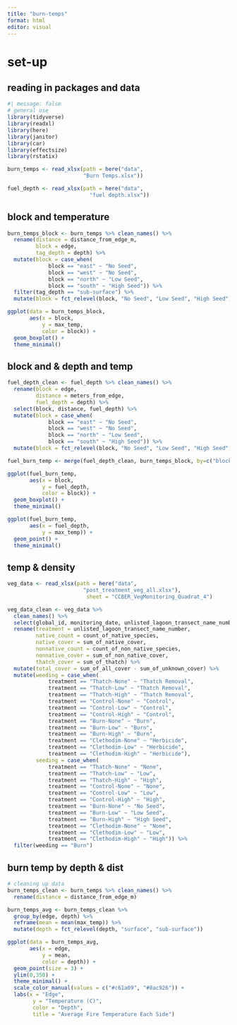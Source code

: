 ```yaml
---
title: "burn-temps"
format: html
editor: visual
---
```


# set-up

## reading in packages and data

```r
#| message: false
# general use
library(tidyverse)
library(readxl)
library(here)
library(janitor)
library(car)
library(effectsize)
library(rstatix)

burn_temps <- read_xlsx(path = here("data", 
                        "Burn Temps.xlsx"))

fuel_depth <- read_xlsx(path = here("data",
                          "fuel depth.xlsx"))
```

## block and temperature

```r
burn_temps_block <- burn_temps %>% clean_names() %>% 
  rename(distance = distance_from_edge_m,
         block = edge,
         tag_depth = depth) %>% 
  mutate(block = case_when(
             block == "east" ~ "No Seed",
             block == "west" ~ "No Seed",
             block == "north" ~ "Low Seed",
             block == "south" ~ "High Seed")) %>% 
  filter(tag_depth == "sub-surface") %>% 
  mutate(block = fct_relevel(block, "No Seed", "Low Seed", "High Seed"))

ggplot(data = burn_temps_block,
       aes(x = block,
           y = max_temp,
           color = block)) +
  geom_boxplot() +
  theme_minimal()
```

## block and & depth and temp

```r
fuel_depth_clean <- fuel_depth %>% clean_names() %>% 
  rename(block = edge,
         distance = meters_from_edge,
         fuel_depth = depth) %>% 
  select(block, distance, fuel_depth) %>% 
  mutate(block = case_when(
             block == "east" ~ "No Seed",
             block == "west" ~ "No Seed",
             block == "north" ~ "Low Seed",
             block == "south" ~ "High Seed")) %>% 
  mutate(block = fct_relevel(block, "No Seed", "Low Seed", "High Seed"))

fuel_burn_temp <- merge(fuel_depth_clean, burn_temps_block, by=c("block","distance"))

ggplot(fuel_burn_temp,
       aes(x = block,
           y = fuel_depth,
           color = block)) +
  geom_boxplot() +
  theme_minimal()

ggplot(fuel_burn_temp,
       aes(x = fuel_depth,
           y = max_temp)) +
  geom_point() +
  theme_minimal()
```

## temp & density

```r
veg_data <- read_xlsx(path = here("data", 
                        "post_treatment_veg_all.xlsx"),
                         sheet = "CCBER_VegMonitoring_Quadrat_4")

veg_data_clean <- veg_data %>% 
  clean_names() %>% 
  select(global_id, monitoring_date, unlisted_lagoon_transect_name_number, transect_distance_of_quadrat, count_of_native_species, sum_of_native_cover, sum_of_non_native_cover, count_of_non_native_species, sum_of_unknown_cover, sum_of_thatch, bare_ground, sum_of_all_cover) %>% 
  rename(treatment = unlisted_lagoon_transect_name_number,
         native_count = count_of_native_species,
         native_cover = sum_of_native_cover,
         nonnative_count = count_of_non_native_species,
         nonnative_cover = sum_of_non_native_cover,
         thatch_cover = sum_of_thatch) %>% 
  mutate(total_cover = sum_of_all_cover - sum_of_unknown_cover) %>% 
  mutate(weeding = case_when(
             treatment == "Thatch-None" ~ "Thatch Removal",
             treatment == "Thatch-Low" ~ "Thatch Removal",
             treatment == "Thatch-High" ~ "Thatch Removal",
             treatment == "Control-None" ~ "Control",
             treatment == "Control-Low" ~ "Control",
             treatment == "Control-High" ~ "Control",
             treatment == "Burn-None" ~ "Burn",
             treatment == "Burn-Low" ~ "Burn",
             treatment == "Burn-High" ~ "Burn",
             treatment == "Clethodim-None" ~ "Herbicide",
             treatment == "Clethodim-Low" ~ "Herbicide",
             treatment == "Clethodim-High" ~ "Herbicide"),
         seeding = case_when(
             treatment == "Thatch-None" ~ "None",
             treatment == "Thatch-Low" ~ "Low",
             treatment == "Thatch-High" ~ "High",
             treatment == "Control-None" ~ "None",
             treatment == "Control-Low" ~ "Low",
             treatment == "Control-High" ~ "High",
             treatment == "Burn-None" ~ "No Seed",
             treatment == "Burn-Low" ~ "Low Seed",
             treatment == "Burn-High" ~ "High Seed",
             treatment == "Clethodim-None" ~ "None",
             treatment == "Clethodim-Low" ~ "Low",
             treatment == "Clethodim-High" ~ "High")) %>% 
  filter(weeding == "Burn")


```

## burn temp by depth & dist

```r
# cleaning up data
burn_temps_clean <- burn_temps %>% clean_names() %>%
  rename(distance = distance_from_edge_m)

burn_temps_avg <- burn_temps_clean %>%
  group_by(edge, depth) %>% 
  reframe(mean = mean(max_temp)) %>% 
  mutate(depth = fct_relevel(depth, "surface", "sub-surface"))

ggplot(data = burn_temps_avg,
       aes(x = edge,
           y = mean,
           color = depth)) +
  geom_point(size = 3) +
  ylim(0,350) +
  theme_minimal() +
  scale_color_manual(values = c("#c61a09", "#8ac926")) +
  labs(x = "Edge",
        y = "Temperature (C)",
        color = "Depth",
        title = "Average Fire Temperature Each Side")
```
